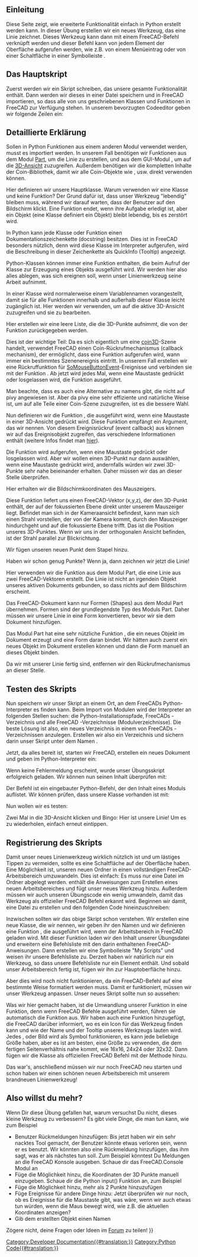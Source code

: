 <languages/>

{{TOCright}}

<span id="Introduction"></span>
==Einleitung==

Diese Seite zeigt, wie erweiterte Funktionalität einfach in Python erstellt werden kann. In dieser Übung erstellen wir ein neues Werkzeug, das eine Linie zeichnet. Dieses Werkzeug kann dann mit einem FreeCAD-Befehl verknüpft werden und dieser Befehl kann von jedem Element der Oberfläche aufgerufen werden, wie z.B. von einem Menüeintrag oder von einer Schaltfläche in einer Symbolleiste .

<span id="The_main_script"></span>
==Das Hauptskript==

Zuerst werden wir ein Skript schreiben, das unsere gesamte Funktionalität enthält. Dann werden wir dieses in einer Datei speichern und in FreeCAD importieren, so dass alle von uns geschriebenen Klassen und Funktionen in FreeCAD zur Verfügung stehen. In unserem bevorzugten Codeeditor geben wir folgende Zeilen ein:

{{Code|code=
import FreeCADGui, Part
from pivy.coin import *

class line:

    """This class will create a line after the user clicked 2 points on the screen"""

    def __init__(self):
        self.view = FreeCADGui.ActiveDocument.ActiveView
        self.stack = []
        self.callback = self.view.addEventCallbackPivy(SoMouseButtonEvent.getClassTypeId(), self.getpoint)

    def getpoint(self, event_cb):
        event = event_cb.getEvent()
        if event.getState() == SoMouseButtonEvent.DOWN:
            pos = event.getPosition()
            point = self.view.getPoint(pos[0], pos[1])
            self.stack.append(point)
            if len(self.stack) == 2:
                l = Part.LineSegment(self.stack[0], self.stack[1])
                shape = l.toShape()
                Part.show(shape)
                self.view.removeEventCallbackPivy(SoMouseButtonEvent.getClassTypeId(), self.callback)
}}
{{Top}}
<span id="Detailed_explanation"></span>
==Detaillierte Erklärung==

{{Code|code=
import Part, FreeCADGui
from pivy.coin import *
}}

Sollen in Python Funktionen aus einem anderen Modul verwendet werden, musst es importiert werden. In unserem Fall benötigen wir Funktionen aus dem Modul [[Part_Workbench/de|Part]], um die Linie zu erstellen, und aus dem GUI-Modul {{incode|FreeCADGui}}, um auf die [[3D_view/de|3D-Ansicht]] zuzugreifen. Außerdem benötigen wir die kompletten Inhalte der Coin-Bibliothek, damit wir alle Coin-Objekte wie {{incode|SoMouseButtonEvent}}, usw. direkt verwenden können.

{{Code|code=
class line:
}}

Hier definieren wir unsere Hauptklasse. Warum verwenden wir eine Klasse und keine Funktion? Der Grund dafür ist, dass unser Werkzeug "lebendig" bleiben muss, während wir darauf warten, dass der Benutzer auf den Bildschirm klickt. Eine Funktion endet, wenn ihre Aufgabe erledigt ist, aber ein Objekt (eine Klasse definiert ein Objekt) bleibt lebendig, bis es zerstört wird.

{{Code|code=
"""This class will create a line after the user clicked 2 points on the screen"""
}}

In Python kann jede Klasse oder Funktion einen Dokumentationszeichenkette (docstring) besitzen. Dies ist in FreeCAD besonders nützlich, denn wird diese Klasse im Interpreter aufgerufen, wird die Beschreibung in dieser Zeichenkette als QuickInfo (Tooltip) angezeigt.

{{Code|code=
def __init__(self):
}}

Python-Klassen können immer eine Funktion {{incode|__init__}} enthalten, die beim Aufruf der Klasse zur Erzeugung eines Objekts ausgeführt wird. Wir werden hier also alles ablegen, was sich ereignen soll, wenn unser Linienwerkzeug seine Arbeit aufnimmt.

{{Code|code=
self.view = FreeCADGui.ActiveDocument.ActiveView
}}

In einer Klasse wird normalerweise {{incode|self.}} einem Variablennamen vorangestellt, damit sie für alle Funktionen innerhalb und außerhalb dieser Klasse leicht zugänglich ist. Hier werden wir {{incode|self.view}} verwenden, um auf die aktive 3D-Ansicht zuzugreifen und sie zu bearbeiten.

{{Code|code=
self.stack = []
}}

Hier erstellen wir eine leere Liste, die die 3D-Punkte aufnimmt, die von der Funktion {{incode|getpoint()}} zurückgegeben werden.

{{Code|code=
self.callback = self.view.addEventCallbackPivy(SoMouseButtonEvent.getClassTypeId(), self.getpoint)
}}

Dies ist der wichtige Teil: Da es sich eigentlich um eine [http://www.coin3d.org/ coin3D]-Szene handelt, verwendet FreeCAD einen Coin-Rückrufmechanismus (callback mechanism), der ermöglicht, dass eine Funktion aufgerufen wird, wann immer ein bestimmtes Szenenereignis eintritt. In unserem Fall erstellen wir eine Rückruffunktion für [http://doc.coin3d.org/Coin/group__events.html SoMouseButtonEvent]-Ereignisse und verbinden sie mit der Funktion {{incode|getpoint()}}. Ab jetzt wird jedes Mal, wenn eine Maustaste gedrückt oder losgelassen wird, die Funktion {{incode|getpoint()}} ausgeführt.

Man beachte, dass es auch eine Alternative zu {{incode|addEventCallbackPivy()}} namens {{incode|addEventCallback()}} gibt, die nicht auf pivy angewiesen ist. Aber da pivy eine sehr effiziente und natürliche Weise ist, um auf alle Teile einer Coin-Szene zuzugreifen, ist es die bessere Wahl.
{{Top}}
{{Code|code=
def getpoint(self, event_cb):
}}

Nun definieren wir die Funktion {{incode|getpoint()}}, die ausgeführt wird, wenn eine Maustaste in einer 3D-Ansicht gedrückt wird. Diese Funktion empfängt ein Argument, das wir {{incode|event_cb}} nennen. Von diesem Ereignisrückruf (event callback) aus können wir auf das Ereignisobjekt zugreifen, das verschiedene Informationen enthält (weitere Infos findet man [[Code_snippets/de#Mausereignisse_in_der_3D-Ansicht_beobachten_mit_Python|hier]]).

{{Code|code=
if event.getState() == SoMouseButtonEvent.DOWN:
}}

Die {{incode|getpoint()}} Funktion wird aufgerufen, wenn eine Maustaste gedrückt oder losgelassen wird. Aber wir wollen einen 3D-Punkt nur dann auswählen, wenn eine Maustaste gedrückt wird, andernfalls würden wir zwei 3D-Punkte sehr nahe beieinander erhalten. Daher müssen wir das an dieser Stelle überprüfen.

{{Code|code=
pos = event.getPosition()
}}

Hier erhalten wir die Bildschirmkoordinaten des Mauszeigers.

{{Code|code=
point = self.view.getPoint(pos[0], pos[1])
}}

Diese Funktion liefert uns einen FreeCAD-Vektor (x,y,z), der den 3D-Punkt enthält, der auf der fokussierten Ebene direkt unter unserem Mauszeiger liegt. Befindet man sich in der Kameraansicht befindest, kann man sich einen Strahl vorstellen, der von der Kamera kommt, durch den Mauszeiger hindurchgeht und auf die fokussierte Ebene trifft. Das ist die Position unseres 3D-Punktes. Wenn wir uns in der orthogonalen Ansicht befinden, ist der Strahl parallel zur Blickrichtung.

{{Code|code=
self.stack.append(point)
}}

Wir fügen unseren neuen Punkt dem Stapel hinzu.

{{Code|code=
if len(self.stack) == 2:
}}

Haben wir schon genug Punkte? Wenn ja, dann zeichnen wir jetzt die Linie!

{{Code|code=
l = Part.LineSegment(self.stack[0], self.stack[1])
}}

Hier verwenden wir die Funktion {{incode|LineSegment()}} aus dem Modul Part, die eine Linie aus zwei FreeCAD-Vektoren erstellt. Die Linie ist nicht an irgendein Objekt unseres aktiven Dokuments gebunden, so dass nichts auf dem Bildschirm erscheint.

{{Code|code=
shape = l.toShape()
}}

Das FreeCAD-Dokument kann nur Formen (Shapes) aus dem Modul Part übernehmen. Formen sind der grundlegendste Typ des Moduls Part. Daher müssen wir unsere Linie in eine Form konvertieren, bevor wir sie dem Dokument hinzufügen.

{{Code|code=
Part.show(shape)
}}

Das Modul Part hat eine sehr nützliche Funktion {{incode|show()}}, die ein neues Objekt im Dokument erzeugt und eine Form daran bindet. Wir hätten auch zuerst ein neues Objekt im Dokument erstellen können und dann die Form manuell an dieses Objekt binden.

{{Code|code=
self.view.removeEventCallbackPivy(SoMouseButtonEvent.getClassTypeId(), self.callback)
}}

Da wir mit unserer Linie fertig sind, entfernen wir den Rückrufmechanismus an dieser Stelle.
{{Top}}
<span id="Testing_the_script"></span>
==Testen des Skripts==

Nun speichern wir unser Skript an einem Ort, an dem FreeCADs Python-Interpreter es finden kann. Beim Import von Modulen wird der Interpreter an folgenden Stellen suchen: die Python-Installationspfade, FreeCADs {{FileName|bin}}-Verzeichnis und alle FreeCAD {{FileName|Mod}}-Verzeichnisse (Modulverzeichnisse). Die beste Lösung ist also, ein neues Verzeichnis in einem von FreeCADs {{FileName|Mod}}-Verzeichnissen anzulegen. Erstellen wir also ein Verzeichnis {{FileName|MyScripts}} und sichern darin unser Skript unter dem Namen {{FileName|exercise.py}}.

Jetzt, da alles bereit ist, starten wir FreeCAD, erstellen ein neues Dokument und geben im Python-Interpreter ein:

{{Code|code=
import exercise
}}

Wenn keine Fehlermeldung erscheint, wurde unser Übungsskript erfolgreich geladen. Wir können nun seinen Inhalt überprüfen mit:

{{Code|code=
dir(exercise)
}}

Der Befehl {{incode|dir()}} ist ein eingebauter Python-Befehl, der den Inhalt eines Moduls auflistet. Wir können prüfen, dass unsere Klasse {{incode|line()}} vorhanden ist mit:

{{Code|code=
'line' in dir(exercise)
}}

Nun wollen wir es testen:

{{Code|code=
exercise.line()
}}

Zwei Mal in die 3D-Ansicht klicken und Bingo: Hier ist unsere Linie! Um es zu wiederholen, einfach erneut {{incode|exercise.line()}} eintippen.
{{Top}}
<span id="Registering_the_script"></span>
==Registrierung des Skripts==

Damit unser neues Linienwerkzeug wirklich nützlich ist und um lästiges Tippen zu vermeiden, sollte es eine Schaltfläche auf der Oberfläche haben. Eine Möglichkeit ist, unseren neuen Ordner {{FileName|MyScripts}} in einen vollständigen FreeCAD-Arbeitsbereich umzuwandeln. Dies ist einfach: Es muss nur eine Datei {{FileName|InitGui.py}} im Ordner {{FileName|MyScripts}} abgelegt werden. {{FileName|InitGui.py}} enthält die Anweisungen zum Erstellen eines neuen Arbeitsbereiches und fügt unser neues Werkzeug hinzu. Außerdem müssen wir auch unseren Übungscode ein wenig umwandeln, damit das Werkzeug {{incode|line()}} als offizieller FreeCAD Befehl erkannt wird. Beginnen wir damit, eine Datei {{FileName|InitGui.py}} zu erstellen und den folgenden Code hineinzuschreiben:

{{Code|code=
class MyWorkbench (Workbench):

    MenuText = "MyScripts"

    def Initialize(self):
        import exercise
        commandslist = ["line"]
        self.appendToolbar("My Scripts", commandslist)

Gui.addWorkbench(MyWorkbench())
}}

Inzwischen sollten wir das obige Skript schon verstehen. Wir erstellen eine neue Klasse, die wir {{incode|MyWorkbench}} nennen, wir geben ihr den Namen {{incode|MenuText}} und wir definieren eine Funktion {{incode|Initialize()}}, die ausgeführt wird, wenn der Arbeitsbereich in FreeCAD geladen wird. Mit dieser Funktion laden wir den Inhalt unserer Übungsdatei und erweitern eine Befehlsliste mit den darin enthaltenen FreeCAD-Anweisungen. Dann erstellen wir eine Symbolleiste "My Scripts" und weisen ihr unsere Befehlsliste zu. Derzeit haben wir natürlich nur ein Werkzeug, so dass unsere Befehlsliste nur ein Element enthält. Und sobald unser Arbeitsbereich fertig ist, fügen wir ihn zur Hauptoberfläche hinzu.

Aber dies wird noch nicht funktionieren, da ein FreeCAD-Befehl auf eine bestimmte Weise formatiert werden muss. Damit er funktioniert, müssen wir unser Werkzeug {{incode|line()}} anpassen. Unser neues Skript {{FileName|exercise.py}} sollte nun so aussehen:

{{Code|code=
import FreeCADGui, Part
from pivy.coin import *

class line:

    """This class will create a line after the user clicked 2 points on the screen"""

    def Activated(self):
        self.view = FreeCADGui.ActiveDocument.ActiveView
        self.stack = []
        self.callback = self.view.addEventCallbackPivy(SoMouseButtonEvent.getClassTypeId(), self.getpoint)

    def getpoint(self, event_cb):
        event = event_cb.getEvent()
        if event.getState() == SoMouseButtonEvent.DOWN:
            pos = event.getPosition()
            point = self.view.getPoint(pos[0], pos[1])
            self.stack.append(point)
            if len(self.stack) == 2:
                l = Part.LineSegment(self.stack[0], self.stack[1])
                shape = l.toShape()
                Part.show(shape)
                self.view.removeEventCallbackPivy(SoMouseButtonEvent.getClassTypeId(), self.callback)

    def GetResources(self):
        return {'Pixmap': 'path_to_an_icon/line_icon.png', 'MenuText': 'Line', 'ToolTip': 'Creates a line by clicking 2 points on the screen'}

FreeCADGui.addCommand('line', line())
}}

Was wir hier gemacht haben, ist die Umwandlung unserer {{incode|__init__()}}  Funktion in eine {{incode|Activated()}} Funktion, denn wenn FreeCAD Befehle ausgeführt werden, führen sie automatisch die {{incode|Activated()}} Funktion aus. Wir haben auch eine {{incode|GetResources()}} Funktion hinzugefügt, die FreeCAD darüber informiert, wo es ein Icon für das Werkzeug finden kann und wie der Name und der Tooltip unseres Werkzeugs lauten wird. Jedes {{FileName|jpg}}, {{FileName|png}} oder {{FileName|svg}} Bild wird als Symbol funktionieren, es kann jede beliebige Größe haben, aber es ist am besten, eine Größe zu verwenden, die dem fertigen Seitenverhältnis nahe kommt, wie 16x16, 24x24 oder 32x32.
Dann fügen wir die {{incode|line()}} Klasse als offiziellen FreeCAD Befehl mit der {{incode|addCommand()}} Methode hinzu.

Das war's, anschließend müssen wir nur noch FreeCAD neu starten und schon haben wir einen schönen neuen Arbeitsbereich mit unserem brandneuen Linienwerkzeug!
{{Top}}
<span id="So_you_want_more?"></span>
==Also willst du mehr? ==

Wenn Dir diese Übung gefallen hat, warum versuchst Du nicht, dieses kleine Werkzeug zu verbessern? Es gibt viele Dinge, die man tun kann, wie zum Beispiel
* Benutzer Rückmeldungen hinzufügen: Bis jetzt haben wir ein sehr nacktes Tool gemacht, der Benutzer könnte etwas verloren sein, wenn er es benutzt. Wir könnten also eine Rückmeldung hinzufügen, das ihm sagt, was er als nächstes tun soll. Zum Beispiel könntest Du Meldungen an die FreeCAD Konsole ausgeben. Schaue dir das FreeCAD.Console Modul an
* Füge die Möglichkeit hinzu, die Koordinaten der 3D Punkte manuell einzugeben. Schaue dir die Python input() Funktion an, zum Beispiel
* Füge die Möglichkeit hinzu, mehr als 2 Punkte hinzuzufügen
* Füge Ereignisse für andere Dinge hinzu: Jetzt überprüfen wir nur noch, ob es Ereignisse für die Maustaste gibt, was wäre, wenn wir auch etwas tun würden, wenn die Maus bewegt wird, wie z.B. die aktuellen Koordinaten anzeigen?
* Gib dem erstellten Objekt einen Namen

Zögere nicht, deine Fragen oder Ideen im [http://forum.freecadweb.org/ Forum] zu teilen!
{{Top}}
{{Powerdocnavi{{#translation:}}}}
[[Category:Developer Documentation{{#translation:}}]]
[[Category:Python Code{{#translation:}}]]
{{clear}}